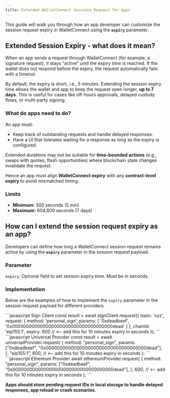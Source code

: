 ```yaml
---
title: Extended WalletConnect Sessions Request for Apps
---
```


This guide will walk you through how an app developer can customize the session request expiry in WalletConnect using the **`expiry`** parameter.

## Extended Session Expiry - what does it mean?

When an app sends a request through WalletConnect (for example, a signature request), it stays “active” until the expiry time is reached. If the wallet does not respond before the expiry, the request automatically fails with a timeout.

By default, the expiry is short, i.e., 5 minutes. Extending the session expiry time allows the wallet and app to keep the request open longer, **up to 7 days**. This is useful for cases like off-hours approvals, delayed custody flows, or multi-party signing.

### What do apps need to do?

An app must:

- Keep track of outstanding requests and handle delayed responses.
- Have a UI that tolerates waiting for a response as long as the expiry is configured.

Extended durations may not be suitable for **time-bounded actions** (e.g., swaps with quotes, flash opportunities) where blockchain state changes invalidate the request. 

Hence an app must align **WalletConnect expiry** with any **contract-level expiry** to avoid mismatched timing.

### Limits

- **Minimum:** 300 seconds (5 min)
- **Maximum:** 604,800 seconds (7 days)

## How can I extend the session request expiry as an app? 

Developers can define how long a WalletConnect session request remains active by using the **`expiry`** parameter in the session request payload.

### Parameter

`expiry`: Optional field to set session expiry time. Must be in seconds.

### Implementation

Below are the examples of how to implement the `expiry` parameter in the session request payload for different providers.

<CodeGroup>  
    ```javascript Sign Client
    const result = await signClient.request({
        topic: 'xyz',
        request: {
          method: 'personal_sign',
          params: [
            '0xdeadbeef',
            '0x000000000000000000000000000000000000dead'
          ]
        },
        chainId: 'eip155:1',
        expiry: 600 // <-- add this for 10 minutes expiry in seconds
    });
    ```
    ```javascript Universal Provider
    const result = await universalProvider.request(
        {
          method: "personal_sign",
          params: ["0xdeadbeef", "0x000000000000000000000000000000000000dead"],
        },
        "eip155:1",
        600, // <-- add this for 10 minutes expiry in seconds
      );
    ```
    ```javascript Ethereum Provider
    await ethereumProvider.request(
      {
        method: "personal_sign",
        params: ["0xdeadbeef", "0x000000000000000000000000000000000000dead"],
      },
      600, // <-- add this for 10 minutes expiry in seconds
    );
    ```
</CodeGroup>

**Apps should store pending request IDs in local storage to handle delayed responses, app reload or crash scenarios.**